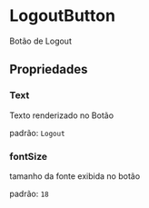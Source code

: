 # LogoutButton


Botão de Logout

## Propriedades


### Text

Texto renderizado no Botão

padrão: `Logout`

### fontSize

tamanho da fonte exibida no botão

padrão: `18`